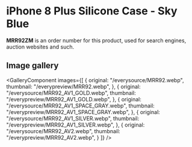
# iPhone 8 Plus Silicone Case - Sky Blue

<Callout type='info' emoji='👉🏻'>**MRR92ZM** is an order number for this product, used for search engines, auction websites and such.</Callout>

## Image gallery

<GalleryComponent
    images={[
      {
        original: "/everysource/MRR92.webp",
        thumbnail: "/everypreview/MRR92.webp",
      },
      {
        original: "/everysource/MRR92_AV1_GOLD.webp",
        thumbnail: "/everypreview/MRR92_AV1_GOLD.webp",
      },
      {
        original: "/everysource/MRR92_AV1_SPACE_GRAY.webp",
        thumbnail: "/everypreview/MRR92_AV1_SPACE_GRAY.webp",
      },
      {
        original: "/everysource/MRR92_AV1_SILVER.webp",
        thumbnail: "/everypreview/MRR92_AV1_SILVER.webp",
      },
      {
        original: "/everysource/MRR92_AV2.webp",
        thumbnail: "/everypreview/MRR92_AV2.webp",
      }
    ]}
  />
